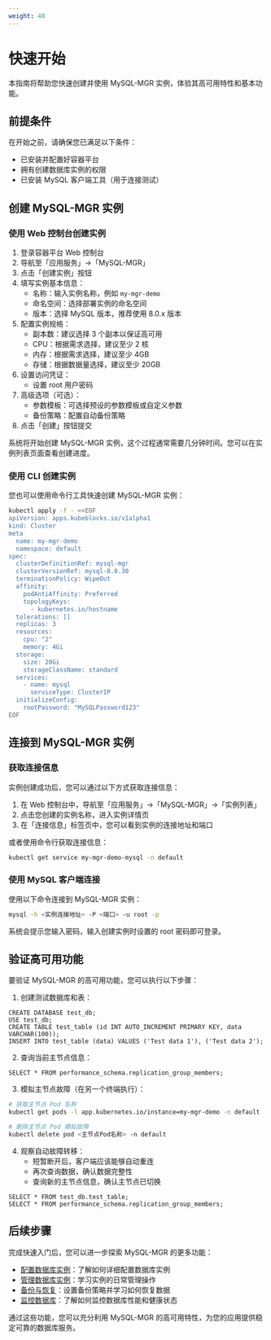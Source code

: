 ```yaml
---
weight: 40
---
```


# 快速开始

本指南将帮助您快速创建并使用 MySQL-MGR 实例，体验其高可用特性和基本功能。

## 前提条件

在开始之前，请确保您已满足以下条件：

- 已安装并配置好容器平台
- 拥有创建数据库实例的权限
- 已安装 MySQL 客户端工具（用于连接测试）

## 创建 MySQL-MGR 实例

### 使用 Web 控制台创建实例

1. 登录容器平台 Web 控制台
2. 导航至「应用服务」→「MySQL-MGR」
3. 点击「创建实例」按钮
4. 填写实例基本信息：
   - 名称：输入实例名称，例如 `my-mgr-demo`
   - 命名空间：选择部署实例的命名空间
   - 版本：选择 MySQL 版本，推荐使用 8.0.x 版本
5. 配置实例规格：
   - 副本数：建议选择 3 个副本以保证高可用
   - CPU：根据需求选择，建议至少 2 核
   - 内存：根据需求选择，建议至少 4GB
   - 存储：根据数据量选择，建议至少 20GB
6. 设置访问凭证：
   - 设置 root 用户密码
7. 高级选项（可选）：
   - 参数模板：可选择预设的参数模板或自定义参数
   - 备份策略：配置自动备份策略
8. 点击「创建」按钮提交

系统将开始创建 MySQL-MGR 实例，这个过程通常需要几分钟时间。您可以在实例列表页面查看创建进度。

### 使用 CLI 创建实例

您也可以使用命令行工具快速创建 MySQL-MGR 实例：

```bash
kubectl apply -f - <<EOF
apiVersion: apps.kubeblocks.io/v1alpha1
kind: Cluster
meta
  name: my-mgr-demo
  namespace: default
spec:
  clusterDefinitionRef: mysql-mgr
  clusterVersionRef: mysql-8.0.30
  terminationPolicy: WipeOut
  affinity:
    podAntiAffinity: Preferred
    topologyKeys:
      - kubernetes.io/hostname
  tolerations: []
  replicas: 3
  resources:
    cpu: "2"
    memory: 4Gi
  storage:
    size: 20Gi
    storageClassName: standard
  services:
    - name: mysql
      serviceType: ClusterIP
  initializeConfig:
    rootPassword: "MySQLPassword123"
EOF
```

## 连接到 MySQL-MGR 实例

### 获取连接信息

实例创建成功后，您可以通过以下方式获取连接信息：

1. 在 Web 控制台中，导航至「应用服务」→「MySQL-MGR」→「实例列表」
2. 点击您创建的实例名称，进入实例详情页
3. 在「连接信息」标签页中，您可以看到实例的连接地址和端口

或者使用命令行获取连接信息：

```bash
kubectl get service my-mgr-demo-mysql -n default
```

### 使用 MySQL 客户端连接

使用以下命令连接到 MySQL-MGR 实例：

```bash
mysql -h <实例连接地址> -P <端口> -u root -p
```

系统会提示您输入密码，输入创建实例时设置的 root 密码即可登录。

## 验证高可用功能

要验证 MySQL-MGR 的高可用功能，您可以执行以下步骤：

1. 创建测试数据库和表：

```
CREATE DATABASE test_db;
USE test_db;
CREATE TABLE test_table (id INT AUTO_INCREMENT PRIMARY KEY, data VARCHAR(100));
INSERT INTO test_table (data) VALUES ('Test data 1'), ('Test data 2');
```

2. 查询当前主节点信息：

```
SELECT * FROM performance_schema.replication_group_members;
```

3. 模拟主节点故障（在另一个终端执行）：

```bash
# 获取主节点 Pod 名称
kubectl get pods -l app.kubernetes.io/instance=my-mgr-demo -n default

# 删除主节点 Pod 模拟故障
kubectl delete pod <主节点Pod名称> -n default
```

4. 观察自动故障转移：
   - 短暂断开后，客户端应该能够自动重连
   - 再次查询数据，确认数据完整性
   - 查询新的主节点信息，确认主节点已切换

```
SELECT * FROM test_db.test_table;
SELECT * FROM performance_schema.replication_group_members;
```

## 后续步骤

完成快速入门后，您可以进一步探索 MySQL-MGR 的更多功能：

- [配置数据库实例](../config-database/intro.mdx)：了解如何详细配置数据库实例
- [管理数据库实例](../manage-database/intro.mdx)：学习实例的日常管理操作
- [备份与恢复](../manage-database/intro.mdx)：设置备份策略并学习如何恢复数据
- [监控数据库](../manage-database/intro.mdx)：了解如何监控数据库性能和健康状态

通过这些功能，您可以充分利用 MySQL-MGR 的高可用特性，为您的应用提供稳定可靠的数据库服务。
